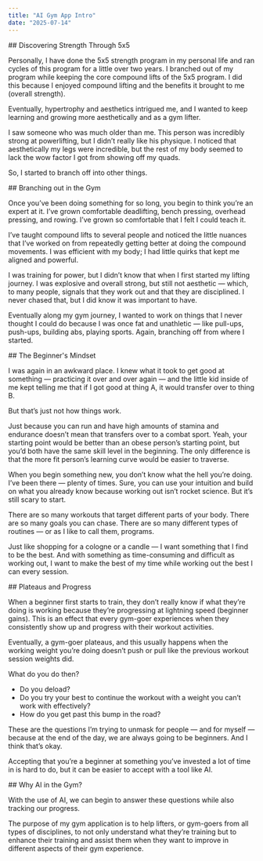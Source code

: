 ```yaml
---
title: "AI Gym App Intro"
date: "2025-07-14"
---
```


<section className="not-prose !mb-[48px]"> 
## Discovering Strength Through 5x5

Personally, I have done the 5x5 strength program in my personal life and ran cycles of this program for a little over two years. I branched out of my program while keeping the core compound lifts of the 5x5 program. I did this because I enjoyed compound lifting and the benefits it brought to me (overall strength).

Eventually, hypertrophy and aesthetics intrigued me, and I wanted to keep learning and growing more aesthetically and as a gym lifter.

I saw someone who was much older than me. This person was incredibly strong at powerlifting, but I didn’t really like his physique. I noticed that aesthetically my legs were incredible, but the rest of my body seemed to lack the wow factor I got from showing off my quads.

So, I started to branch off into other things.

</section>
<section className="not-prose !mb-[48px]">
## Branching out in the Gym

Once you’ve been doing something for so long, you begin to think you’re an expert at it. I’ve grown comfortable deadlifting, bench pressing, overhead pressing, and rowing. I’ve grown so comfortable that I felt I could teach it.

I’ve taught compound lifts to several people and noticed the little nuances that I’ve worked on from repeatedly getting better at doing the compound movements. I was efficient with my body; I had little quirks that kept me aligned and powerful.

I was training for power, but I didn’t know that when I first started my lifting journey. I was explosive and overall strong, but still not aesthetic — which, to many people, signals that they work out and that they are disciplined. I never chased that, but I did know it was important to have.

Eventually along my gym journey, I wanted to work on things that I never thought I could do because I was once fat and unathletic — like pull-ups, push-ups, building abs, playing sports. Again, branching off from where I started.

</section>

<section className="not-prose !mb-[48px]">
## The Beginner's Mindset

I was again in an awkward place. I knew what it took to get good at something — practicing it over and over again — and the little kid inside of me kept telling me that if I got good at thing A, it would transfer over to thing B.

But that’s just not how things work.

Just because you can run and have high amounts of stamina and endurance doesn’t mean that transfers over to a combat sport. Yeah, your starting point would be better than an obese person’s starting point, but you’d both have the same skill level in the beginning. The only difference is that the more fit person’s learning curve would be easier to traverse.

When you begin something new, you don’t know what the hell you’re doing. I’ve been there — plenty of times. Sure, you can use your intuition and build on what you already know because working out isn’t rocket science. But it’s still scary to start.

There are so many workouts that target different parts of your body. There are so many goals you can chase. There are so many different types of routines — or as I like to call them, programs.

Just like shopping for a cologne or a candle — I want something that I find to be the best. And with something as time-consuming and difficult as working out, I want to make the best of my time while working out the best I can every session.

</section>
<section className="not-prose !mb-[48px]">
## Plateaus and Progress

When a beginner first starts to train, they don’t really know if what they’re doing is working because they’re progressing at lightning speed (beginner gains). This is an effect that every gym-goer experiences when they consistently show up and progress with their workout activities.

Eventually, a gym-goer plateaus, and this usually happens when the working weight you’re doing doesn’t push or pull like the previous workout session weights did.

What do you do then?

- Do you deload?
- Do you try your best to continue the workout with a weight you can’t work with effectively?
- How do you get past this bump in the road?

These are the questions I’m trying to unmask for people — and for myself — because at the end of the day, we are always going to be beginners. And I think that’s okay.

Accepting that you’re a beginner at something you’ve invested a lot of time in is hard to do, but it can be easier to accept with a tool like AI.

</section>
<section className="not-prose !mb-[48px]">
## Why AI in the Gym?

With the use of AI, we can begin to answer these questions while also tracking our progress.

The purpose of my gym application is to help lifters, or gym-goers from all types of disciplines, to not only understand what they’re training but to enhance their training and assist them when they want to improve in different aspects of their gym experience.

</section>
